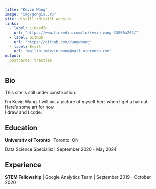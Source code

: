 ```yaml
---
title: "Kevin Wang"
image: "img/gongis.JPG"
site: distill::distill_website
links:
  - label: LinkedIn
    url: "https://www.linkedin.com/in/kevin-wang-33000a202/"
  - label: GitHub
    url: "https://github.com/dungwoong"
  - label: Email
    url: "mailto:imkevin.wang@mail.utoronto.com"
output:
  postcards::trestles
---
```

 
## Bio

This site is still under construction.

I'm Kevin Wang.
I will put a picture of myself here when I get a haircut.<br>
Here's some art for now. <br>
I draw and I code.

## Education

**University of Toronto** | Toronto, ON

Data Science Specialist | September 2020 - May 2024

## Experience

**STEM Fellowship** | Google Analytics Team | September 2019 - October 2020
